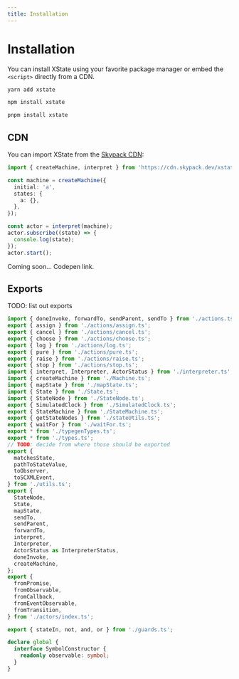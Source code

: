 ```yaml
---
title: Installation
---
```



# Installation

You can install XState using your favorite package manager or embed the `<script>` directly from a CDN.

<Tabs>
<TabItem value="yarn" label="yarn">

```bash
yarn add xstate
```

</TabItem>

<TabItem value="npm" label="npm">

```bash
npm install xstate
```

</TabItem>

<TabItem value="pnpm" label="pnpm">

```bash
pnpm install xstate
```

</TabItem>
</Tabs>

## CDN

You can import XState from the [Skypack CDN](https://www.skypack.dev/xstate@beta):

```ts
import { createMachine, interpret } from 'https://cdn.skypack.dev/xstate@beta';

const machine = createMachine({
  initial: 'a',
  states: {
    a: {},
  },
});

const actor = interpret(machine);
actor.subscribe((state) => {
  console.log(state);
});
actor.start();
```

Coming soon… Codepen link.

## Exports

TODO: list out exports

```ts
import { doneInvoke, forwardTo, sendParent, sendTo } from './actions.ts';
export { assign } from './actions/assign.ts';
export { cancel } from './actions/cancel.ts';
export { choose } from './actions/choose.ts';
export { log } from './actions/log.ts';
export { pure } from './actions/pure.ts';
export { raise } from './actions/raise.ts';
export { stop } from './actions/stop.ts';
import { interpret, Interpreter, ActorStatus } from './interpreter.ts';
import { createMachine } from './Machine.ts';
import { mapState } from './mapState.ts';
import { State } from './State.ts';
import { StateNode } from './StateNode.ts';
export { SimulatedClock } from './SimulatedClock.ts';
export { StateMachine } from './StateMachine.ts';
export { getStateNodes } from './stateUtils.ts';
export { waitFor } from './waitFor.ts';
export * from './typegenTypes.ts';
export * from './types.ts';
// TODO: decide from where those should be exported
export {
  matchesState,
  pathToStateValue,
  toObserver,
  toSCXMLEvent,
} from './utils.ts';
export {
  StateNode,
  State,
  mapState,
  sendTo,
  sendParent,
  forwardTo,
  interpret,
  Interpreter,
  ActorStatus as InterpreterStatus,
  doneInvoke,
  createMachine,
};
export {
  fromPromise,
  fromObservable,
  fromCallback,
  fromEventObservable,
  fromTransition,
} from './actors/index.ts';

export { stateIn, not, and, or } from './guards.ts';

declare global {
  interface SymbolConstructor {
    readonly observable: symbol;
  }
}
```
